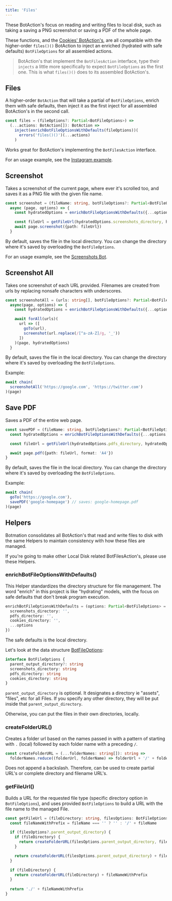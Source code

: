 ---
title: 'Files'
---

These BotAction's focus on reading and writing files to local disk, such as taking a saving a PNG screenshot or saving a PDF of the whole page.

These functions, and the [Cookies' BotAction's](/api/cookies), are all compatible with the higher-order `files()()` BotAction to inject an enriched (hydrated with safe defaults) `BotFileOptions` for all assembled actions.

> BotAction's that implement the `BotFilesAction` interface, type their `injects` a little more specifically to expect `BotFileOptions` as the first one. This is what `files()()` does to its assembled BotAction's.

## Files
A higher-order `BotAction` that will take a partial of `BotFileOptions`, enrich them with safe defaults, then inject it as the first inject for all assembled BotAction's in the second call. 

```typescript
const files = (fileOptions?: Partial<BotFileOptions>) =>
  (...actions: BotAction[]): BotAction =>
    inject(enrichBotFileOptionsWithDefaults(fileOptions))(
      errors('files()()')(...actions)
    )
```
Works great for BotAction's implementing the `BotFilesAction` interface.

For an usage example, see the [Instagram example](https://github.com/mrWh1te/Botmation/blob/master/src/examples/instagram.ts).

## Screenshot
Takes a screenshot of the current page, where ever it's scrolled too, and saves it as a PNG file with the given file name. 
```typescript
const screenshot = (fileName: string, botFileOptions?: Partial<BotFileOptions>): BotFilesAction => 
  async (page, options) => {
    const hydratedOptions = enrichBotFileOptionsWithDefaults({...options, ...botFileOptions})

    const fileUrl = getFileUrl(hydratedOptions.screenshots_directory, hydratedOptions, fileName) + '.png'
    await page.screenshot({path: fileUrl})
  }
```
By default, saves the file in the local directory. You can change the directory where it's saved by overloading the `BotFileOptions`.

For an usage example, see the [Screenshots Bot](/examples#screenshots-bot).

## Screenshot All
Takes one screenshot of each URL provided. Filenames are created from urls by replacing nonsafe characters with underscores.

```typescript
const screenshotAll = (urls: string[], botFileOptions?: Partial<BotFileOptions>): BotFilesAction => 
  async(page, options) => {
    const hydratedOptions = enrichBotFileOptionsWithDefaults({...options, ...botFileOptions})

    await forAll(urls)(
      url => ([
        goTo(url),
        screenshot(url.replace(/[^a-zA-Z]/g, '_'))
      ])
    )(page, hydratedOptions)
  }
```
By default, saves the file in the local directory. You can change the directory where it's saved by overloading the `BotFileOptions`.

Example:
```typescript
await chain(
  screenshotAll('https://google.com', 'https://twitter.com')
)(page)
```

## Save PDF
Saves a PDF of the entire web page.
```typescript
const savePDF = (fileName: string, botFileOptions?: Partial<BotFileOptions>): BotFilesAction => async(page, options) => {
  const hydratedOptions = enrichBotFileOptionsWithDefaults({...options, ...botFileOptions})

  const fileUrl = getFileUrl(hydratedOptions.pdfs_directory, hydratedOptions, fileName) + '.pdf'

  await page.pdf({path: fileUrl, format: 'A4'})
}
```
By default, saves the file in the local directory. You can change the directory where it's saved by overloading the `BotFileOptions`.

Example:
```typescript
await chain(
  goTo('https://google.com'),
  savePDF('google-homepage') // saves: google-homepage.pdf
)(page)
```

## Helpers

Botmation consolidates all BotAction's that read and write files to disk with the same Helpers to maintain consistency with how these files are managed.

If you're going to make other Local Disk related BotFilesAction's, please use these Helpers.

### enrichBotFileOptionsWithDefaults()
This Helper standardizes the directory structure for file management. The word "enrich" in this project is like "hydrating" models, with the focus on safe defaults that don't break program execution.

```typescript
enrichBotFileOptionsWithDefaults = (options: Partial<BotFileOptions> = {}): BotFileOptions => ({
  screenshots_directory: '',
  pdfs_directory: '',
  cookies_directory: '',
  ...options
})
```
The safe defaults is the local directory.

Let's look at the data structure [BotFileOptions](https://github.com/mrWh1te/Botmation/blob/1a689d3691e84aaf30318d0b3c56447e299bbd8b/src/botmation/interfaces/bot-file-options.ts#L14):
```typescript
interface BotFileOptions {
  parent_output_directory?: string
  screenshots_directory: string
  pdfs_directory: string  
  cookies_directory: string
}
```
`parent_output_directory` is optional. It designates a directory ie "assets", "files", etc for all Files. If you specify any other directory, they will be put inside that `parent_output_directory`.

Otherwise, you can put the files in their own directories, locally.

### createFolderURL()
Creates a folder url based on the names passed in with a pattern of starting with `.` (local) followed by each folder name with a preceding `/`.

```typescript
const createFolderURL = (...folderNames: string[]): string => 
  folderNames.reduce((folderUrl, folderName) => folderUrl + '/' + folderName, '.')
```
Does not append a backslash. Therefore, can be used to create partial URL's or complete directory and filename URL's.

### getFileUrl()
Builds a URL for the requested file type (specific directory option in `BotFileOptions`), and uses provided `BotFileOptions` to build a URL with the file name to the managed File.

```typescript
const getFileUrl = (fileDirectory: string, filesOptions: BotFileOptions, fileName: string = ''): string => {
  const fileNameWithPrefix = fileName === '' ? '' : '/' + fileName 

  if (filesOptions?.parent_output_directory) {
    if (fileDirectory) {
      return createFolderURL(filesOptions.parent_output_directory, fileDirectory) + fileNameWithPrefix
    }

    return createFolderURL(filesOptions.parent_output_directory) + fileNameWithPrefix
  }

  if (fileDirectory) {
    return createFolderURL(fileDirectory) + fileNameWithPrefix
  }
  
  return './' + fileNameWithPrefix
}
```